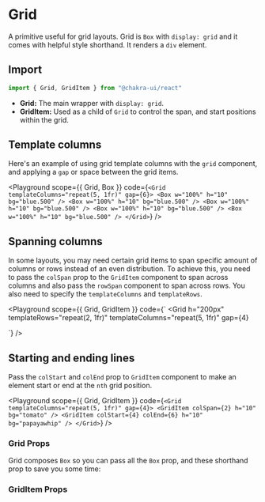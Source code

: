 

#  Grid

A primitive useful for grid layouts. Grid is `Box` with `display: grid` and it
comes with helpful style shorthand. It renders a `div` element.





## Import

```js
import { Grid, GridItem } from "@chakra-ui/react"
```

- **Grid:** The main wrapper with `display: grid`.
- **GridItem:** Used as a child of `Grid` to control the span, and start
  positions within the grid.

## Template columns

Here's an example of using grid template columns with the `grid` component, and
applying a `gap` or space between the grid items.

<Playground
scope={{ Grid, Box }}
code={`
<Grid templateColumns="repeat(5, 1fr)" gap={6}>
  <Box w="100%" h="10" bg="blue.500" />
  <Box w="100%" h="10" bg="blue.500" />
  <Box w="100%" h="10" bg="blue.500" />
  <Box w="100%" h="10" bg="blue.500" />
  <Box w="100%" h="10" bg="blue.500" />
</Grid>
`}
/>

## Spanning columns

In some layouts, you may need certain grid items to span specific amount of
columns or rows instead of an even distribution. To achieve this, you need to
pass the `colSpan` prop to the `GridItem` component to span across columns and
also pass the `rowSpan` component to span across rows. You also need to specify
the `templateColumns` and `templateRows`.

<Playground
scope={{ Grid, GridItem }}
code={`
<Grid
  h="200px"
  templateRows="repeat(2, 1fr)"
  templateColumns="repeat(5, 1fr)"
  gap={4}
>
  <GridItem rowSpan={2} colSpan={1} bg="tomato" />
  <GridItem colSpan={2} bg="papayawhip" />
  <GridItem colSpan={2} bg="papayawhip" />
  <GridItem colSpan={4} bg="tomato" />
</Grid>
`}
/>

## Starting and ending lines

Pass the `colStart` and `colEnd` prop to `GridItem` component to make an element
start or end at the `nth` grid position.

<Playground
scope={{ Grid, GridItem }}
code={`
<Grid templateColumns="repeat(5, 1fr)" gap={4}>
  <GridItem colSpan={2} h="10" bg="tomato" />
  <GridItem colStart={4} colEnd={6} h="10" bg="papayawhip" />
</Grid>
`}
/>

### Grid Props

Grid composes `Box` so you can pass all the `Box` prop, and these shorthand prop
to save you some time:

<PropsTable of="Grid" />

### GridItem Props

<PropsTable of="GridItem" />